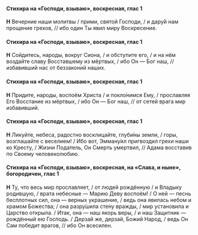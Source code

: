 #### Стихира на «Господи, взываю», воскресная, глас 1

**Н** Вечерние наши молитвы / прими, святой Господи, / и дару́й нам прощение грехов, // ибо один Ты явил миру Воскресение.

#### Стихира на «Господи, взываю», воскресная, глас 1

**Н** Сойдитесь, народы, вокруг Сиона, / и обступите его, / и на нём воздайте славу Восставшему из мёртвых, / ибо Он — Бог наш, // избавивший нас от беззаконий наших.

#### Стихира на «Господи, взываю», воскресная, глас 1

**Н** Придите, народы, воспоём Христа / и покло́нимся Ему, / прославляя Его Восстание из мёртвых, / ибо Он — Бог наш, // от сетей врага мир избавивший.

#### Стихира на «Господи, взываю», воскресная, глас 1

**Н** Ликуйте, небеса, радостно восклицайте, глуби́ны земли, / горы, возглашайте с веселием! / Ибо вот, Эмману́ил пригвоздил грехи наши ко Кресту, / Жизни Податель, Он Смерть умертвил, // Адама восставив по Своему человеколюбию.

#### Стихира на «Господи, взываю», воскресная, на «Слава, и ныне», богородичен, глас 1

**Н** Ту, что весь мир прославляет, / от людей рождённую / и Владыку родившую, / врата небесные — Марию Деву воспоём! / О ней — песнь бесплотных сил, она — верных украшение, / ведь она явилась небом и храмом Божества; / она разру́шила сте́ну вражды, / мир установила и Царство открыла. / Итак, она — наш якорь веры, / и наш Защитник — рождённый ею Господь. / Дерзай же, дерзай, Божий Народ, / ведь Он Сам победит врагов, // ибо Он всесилен.
